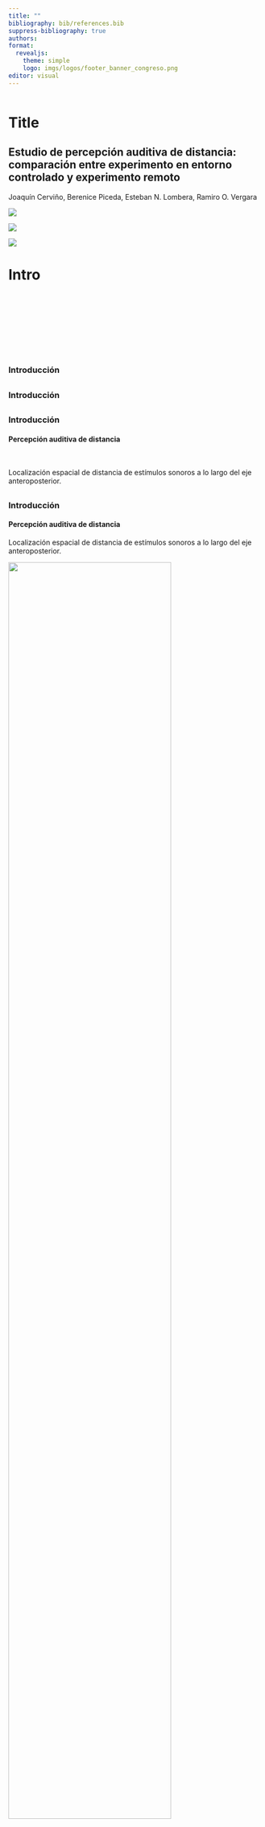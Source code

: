 ```yaml
---
title: ""
bibliography: bib/references.bib
suppress-bibliography: true
authors: 
format: 
  revealjs:
    theme: simple
    logo: imgs/logos/footer_banner_congreso.png
editor: visual
---
```


```r

```

# Title {visibility="hidden"}

## Estudio de percepción auditiva de distancia: comparación entre experimento en entorno controlado y experimento remoto {transition="none fade-out" transition-speed="fast"}

Joaquín Cerviño, Berenice Piceda, Esteban N. Lombera, Ramiro O. Vergara

::: {layout="[[1,1,1]]"}
![](imgs/logos/lapso_black3.png)

![](imgs/logos/Unqui.png)

![](imgs/logos/Conicet.png)
:::

# Intro {visibility="hidden"}

##  {transition="fade-in" transition-speed="fast" auto-animate="true"}

<br>

<br>

<br>

<br>

### Introducción

##  {transition="fade-in" transition-speed="fast" auto-animate="true"}

### Introducción

##  {transition="fade-in" transition-speed="fast" auto-animate="true"}

### Introducción

#### Percepción auditiva de distancia

<br>

Localización espacial de distancia de estímulos sonoros a lo largo del eje anteroposterior.

##  {transition="fade-in" transition-speed="fast" auto-animate="true"}

### Introducción

#### Percepción auditiva de distancia

Localización espacial de distancia de estímulos sonoros a lo largo del eje anteroposterior.

![](imgs/azimut.jpg){fig-align="center" width="80%"}

##  {transition="fade-in" transition-speed="fast" auto-animate="true"}

### Introducción

#### Percepción auditiva de distancia

Localización espacial de distancia de estímulos sonoros a lo largo del eje anteroposterior.

-   Relevante para la ubicación de estímulos ocluidos

##  {transition="fade-in" transition-speed="fast" auto-animate="true"}

### Introducción

#### Percepción auditiva de distancia

Localización espacial de distancia de estímulos sonoros a lo largo del eje anteroposterior.

-   Relevante para la ubicación de estímulos ocluidos
-   Relevante para personas con impedimentos visuales

##  {transition="fade-in" transition-speed="fast" auto-animate="true"}

### Introducción

#### Percepción auditiva de distancia

Localización espacial de distancia de estímulos sonoros a lo largo del eje anteroposterior.

-   Relevante para la ubicación de estímulos ocluidos
-   Relevante para personas con impedimentos visuales
-   Notablemente más precisa en instancia bimodal (complementada por percepción visual)

##  {transition="fade-in" transition-speed="fast" auto-animate="true"}

### Introducción

#### Percepción auditiva de distancia

Se vale de los siguientes indicios:

-   Intensidad de estímulo
-   Relación entre energía directa y reverberante de estímulo

##  {transition="fade-in" transition-speed="fast" auto-animate="true"}

### Introducción

#### Percepción auditiva de distancia

Se vale de los siguientes indicios:

-   Intensidad de estímulo
-   Relación entre energía directa y reverberante de estímulo

::::: columns
::: {.column width="50%"}
Se cuantifica comunmente de acuerdo a una función de potencia con la forma

$$
r^\prime = kr^a
$$
:::

::: {.column width="50%"}
![](imgs/curva.png){width="90%"}
:::
:::::

##  {transition="fade-in" transition-speed="fast" auto-animate="true"}

### Introducción

#### Percepción auditiva de distancia

Setups experimentales para el estudio de la percepción auditiva de distancia.

-   Entornos experimentales controlados
-   Fuentes sonoras reales o virtuales (HRTF / BRIR)

::::: columns
::: {.column width="50%"}
![](imgs/setup/sala_teatro.jpg)
:::

::: {.column width="50%"}
![](imgs/setup/sala_untref.jpg)
:::
:::::

##  {transition="fade-in" transition-speed="fast" auto-animate="true"}

### Objetivo

#### Pregunta de investigación

¿Es posible reproducir los resultados reportados en la literatura obtenidos con equipamiento profesional en un contexto donde se utilice equipamiento hogareño?

::::: columns
::: {.column width="50%"}
Entorno controlado

-   Sala experimental
-   Equipamiento de audio de calidad profesional
    -   Auriculares
    -   Interfaz digital analógica
:::

::: {.column width="50%"}
Entorno no controlado

-   Experimento web
-   Auriculares provistos por participantes
    -   Diversa calidad
    -   Distinto tipo
:::
:::::

# Methods {visibility="hidden"}

##  {transition="fade-in" transition-speed="fast" auto-animate="true"}

### Metodología

:::::: columns
::: {.column width="30%"}
#### Participantes

80 sujetos con edad promedio 32 años.

-   30 entorno controlado

-   50 web

-   28 mujeres

-   50 hombres

-   2 otros
:::

::: {.column width="40%"}
:::

::: {.column width="30%"}
:::
::::::

##  {auto-animate="true"}

### Metodología

:::::: columns
::: {.column width="30%"}
#### Participantes

80 sujetos con edad promedio 32 años.

-   30 entorno controlado

-   50 web

-   28 mujeres

-   50 hombres

-   2 otros
:::

::: {.column width="40%"}
#### Materiales

-   Computadora

##### Entorno controlado

-   Auriculares Sennheiser HD 800
-   Interfaz RME Fireface USB

##### Entorno no controlado

-   Auriculares diversos
:::

::: {.column width="30%"}
:::
::::::

##  {auto-animate="true"}

### Metodología

:::::: columns
::: {.column width="30%"}
#### Participantes

80 sujetos con edad promedio 32 años.

-   30 entorno controlado

-   50 web

-   28 mujeres

-   50 hombres

-   2 otros
:::

::: {.column width="40%"}
#### Materiales

-   Computadora

##### Entorno controlado

-   Auriculares Sennheiser HD 800
-   Interfaz RME Fireface USB

##### Entorno no controlado

-   Auriculares diversos
:::

::: {.column width="30%"}
#### Procedimiento

1.  Encuesta con datos poblacionales
2.  Sesión experimental programada en PsychoPy
:::
::::::

# Results {visibility="hidden"}

##  {auto-animate="true"}

### Resultados

<br>

Se realizó un análisis estadístico aplicando un modelo de efectos mixtos. Se consideró condición entorno como efecto fijo, y como efectos aleatorios la compresión (pendiente) e intercepto. Se utilizó el paquete lmer de R.

##  {auto-animate="true"}

### Resultados {auto-animate="true"}

Se realizó un análisis estadístico aplicando un modelo de efectos mixtos. Se consideró condición entorno como efecto fijo, y como efectos aleatorios la compresión (pendiente) e intercepto. Se utilizó el paquete lmer de R.

Se incluyeron datos de un experimento previo como "Control". El mismo tenía como objetivo la comparación de técnicas de espacialización de estímulos sonoros.

##  {auto-animate="true"}

### Resultados {auto-animate="true"}

Se realizó un análisis estadístico aplicando un modelo de efectos mixtos. Se consideró condición entorno como efecto fijo, y como efectos aleatorios la compresión (pendiente) e intercepto. Se utilizó el paquete lmer de R.

Se incluyeron datos de un experimento previo como "Control". El mismo tenía como objetivo la comparación de técnicas de espacialización de estímulos sonoros.

Se observa una interacción significativa entre la condición de entorno y distancia percibida.

$$
F(2,77)=4.4973, p = 0.01422
$$

##  {auto-animate="true"}

### Resultados {auto-animate="true"}

![](./figuras/F2A_PAD_LMER.png){fig-align="center"}

##  {auto-animate="true"}

### Resultados {auto-animate="true"}

![](./figuras/F2B_Slop_LMER.png){fig-align="center"}

# Discusion {visibility="hidden"}

##  {transition="fade-in" transition-speed="fast" auto-animate="true"}

<br>

<br>

<br>

<br>

### Discusión

##  {transition="fade-in" transition-speed="fast" auto-animate="true"}

### Discusión

##  {transition="fade-in" transition-speed="fast" auto-animate="true"}

### Discusión

Los resultados demuestran una tendencia a la sobreestimación de las distancias reportadas para los estímulos sonoros.

##  {transition="fade-in" transition-speed="fast" auto-animate="true"}

### Discusión

Los resultados demuestran una tendencia a la sobreestimación de las distancias reportadas para los estímulos sonoros.

Esto diverge de los resultados de experimentos de percepción de distancia tradicional. De todas formas, otros reportes de experimentos web reflejan una tendencia a la sobreestimación de las fuentes sonoras.

##  {transition="fade-in" transition-speed="fast" auto-animate="true"}

### Discusión

La interacción se explica por las diferencias significativas observables para la estimación de distancia del estímulo más cercano y más lejano entre las dos condiciones analizadas.

##  {transition="fade-in" transition-speed="fast" auto-animate="true"}

### Discusión

La interacción se explica por las diferencias significativas observables para la estimación de distancia del estímulo más cercano y más lejano entre las dos condiciones analizadas.

En el experimento web ("Entorno desconocido") se sobrestimó la distancia del estímulo sonoro más cercano. Contrariamente, la posición del estímulo sonoro más lejano fue subestimada.

##  {transition="fade-in" transition-speed="fast" auto-animate="true"}

### Discusión

La interacción se explica por las diferencias significativas observables para la estimación de distancia del estímulo más cercano y más lejano entre las dos condiciones analizadas.

En el experimento web ("Entorno desconocido") se sobrestimó la distancia del estímulo sonoro más cercano. Contrariamente, la posición del estímulo sonoro más lejano fue subestimada.

En la condición "Entorno Controlado", se puede observar que este patrón se invierte. La posición del estímulo más cercano se subestima y se sobreestima la posición del más lejano.

##  {transition="fade-in" transition-speed="fast" auto-animate="true"}

### Discusión

No existen diferencias significativas en las compresión individual de los sujetos entre la sala Control y Entorno Controlado (pendientes del modelo de efectos mixtos)

##  {transition="fade-in" transition-speed="fast" auto-animate="true"}

### Discusión

No existen diferencias significativas en las compresión individual de los sujetos entre la sala Control y Entorno Controlado (pendientes del modelo de efectos mixtos)

Sí son observables diferencias significativas entre las pendientes de Control y Entorno Controlado con respecto a Entorno Desconocido (obtenido a partir del experimento web).

# Conclusion {visibility="hidden"}

##  {transition="fade-in" transition-speed="fast" auto-animate="true"}

### Conclusión

<br> <br> <br>

##  {auto-animate="true"}

### Conclusión

<br>

Los resultados revelan una divergencia significativa en los coeficientes de compresión de la percepción auditiva de distancia entre ambos contextos.

##  {auto-animate="true"}

### Conclusión

Los resultados revelan una divergencia significativa en los coeficientes de compresión de la percepción auditiva de distancia entre ambos contextos.

Esto destaca la necesidad de continuar desarrollando estas tecnologías para asegurar una inmersión efectiva en entornos no controlados.

##  {auto-animate="true"}

### Conclusión

Los resultados revelan una divergencia significativa en los coeficientes de compresión de la percepción auditiva de distancia entre ambos contextos.

Esto destaca la necesidad de continuar desarrollando estas tecnologías para asegurar una inmersión efectiva en entornos no controlados.

A pesar de estas diferencias el entorno no controlado tuvo una performance aceptable, sobre todo considerando su aplicación en contextos recreativos donde se busca un efecto de distancia y no simulaciones exactas.

# End {visibility="hidden"}

### ¡Gracias! ¿Preguntas?

### Estudio de percepción auditiva de distancia: comparación entre experimento en entorno controlado y experimento remoto

Joaquín Cerviño, Berenice Piceda, Esteban N. Lombera, Ramiro O. Vergara <br> contacto: jcervino4\@uvq.edu.ar

::: {layout="[[1.5,1.2,1.5],[1]]"}
![](imgs/logos/lapso_black3.png)

![](imgs/logos/Unqui.png) ![](imgs/logos/footer_banner_congreso.png)

![](imgs/logos/Conicet.png)
:::
